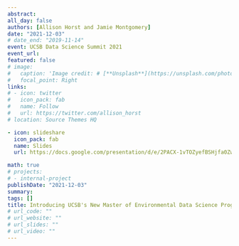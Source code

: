 ```yaml
---
abstract:  
all_day: false
authors: [Allison Horst and Jamie Montgomery]
date: "2021-12-03"
# date_end: "2019-11-14"
event: UCSB Data Science Summit 2021
event_url: 
featured: false
# image: 
#   caption: 'Image credit: # [**Unsplash**](https://unsplash.com/photos/bzdhc5b3Bxs)'
#   focal_point: Right
links:
# - icon: twitter
#   icon_pack: fab
#   name: Follow
#   url: https://twitter.com/allison_horst
# location: Source Themes HQ

- icon: slideshare
  icon_pack: fab
  name: Slides
  url: https://docs.google.com/presentation/d/e/2PACX-1vTOZyefBSHjfa0ZwlbFrZ13z5wMZ60bw1w7qg3c45eDtZppe5xOQcBWYkAKhJdqLNO_We_KpIhLnY5N/pub?start=false&loop=false&delayms=3000

math: true
# projects:
# - internal-project
publishDate: "2021-12-03"
summary: 
tags: []
title: Introducing UCSB's New Master of Environmental Data Science Program
# url_code: ""
# url_website: ""
# url_slides: ""
# url_video: ""
---
```

